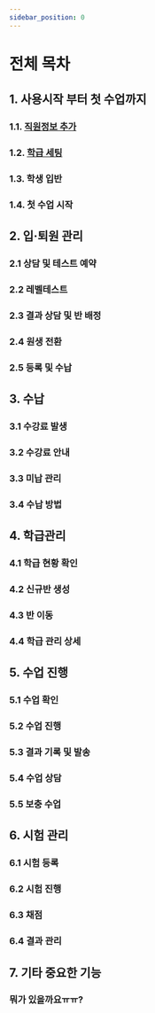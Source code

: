 ```yaml
---
sidebar_position: 0
---
```


# 전체 목차
## 1. 사용시작 부터 첫 수업까지
>
### 1.1. [직원정보 추가](docs/01-first-setting/02-register_member.mdx)
### 1.2. [학급 세팅](docs/01-first-setting/03-class-setting.mdx)
### 1.3. 학생 입반
### 1.4. 첫 수업 시작

## 2. 입·퇴원 관리
>
### 2.1 상담 및 테스트 예약
### 2.2 레벨테스트
### 2.3 결과 상담 및 반 배정
### 2.4 원생 전환
### 2.5 등록 및 수납

## 3. 수납
>
### 3.1 수강료 발생
### 3.2 수강료 안내
### 3.3 미납 관리
### 3.4 수납 방법

## 4. 학급관리
>
### 4.1 학급 현황 확인
### 4.2 신규반 생성
### 4.3 반 이동
### 4.4 학급 관리 상세

## 5. 수업 진행
>
### 5.1 수업 확인
### 5.2 수업 진행
### 5.3 결과 기록 및 발송
### 5.4 수업 상담
### 5.5 보충 수업

## 6. 시험 관리
>
### 6.1 시험 등록
### 6.2 시험 진행
### 6.3 채점
### 6.4 결과 관리

## 7. 기타 중요한 기능
>
### 뭐가 있을까요ㅠㅠ?
